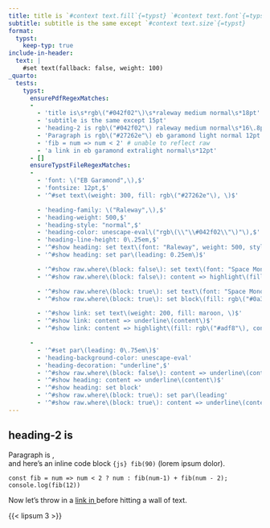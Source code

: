 ```yaml
---
title: title is `#context text.fill`{=typst} `#context text.font`{=typst} `#context text.weight`{=typst} `#context text.style`{=typst} `#context text.size`{=typst}
subtitle: subtitle is the same except `#context text.size`{=typst}
format:
  typst:
    keep-typ: true
include-in-header:
  text: |
    #set text(fallback: false, weight: 100)
_quarto:
  tests:
    typst:
      ensurePdfRegexMatches:
      -
        - 'title is\s*rgb\("#042f02"\)\s*raleway medium normal\s*18pt'
        - 'subtitle is the same except 15pt'
        - 'heading-2 is rgb\("#042f02"\) raleway medium normal\s*16\.8pt'
        - 'Paragraph is rgb\("#27262e"\) eb garamond light normal 12pt'
        - 'fib = num => num < 2' # unable to reflect raw
        - 'a link in eb garamond extralight normal\s*12pt'
      - []
      ensureTypstFileRegexMatches:
      -
        - 'font: \("EB Garamond",\),$'
        - 'fontsize: 12pt,$'
        - '^#set text\(weight: 300, fill: rgb\("#27262e"\), \)$'

        - 'heading-family: \("Raleway",\),$'
        - 'heading-weight: 500,$'
        - 'heading-style: "normal",$'
        - 'heading-color: unescape-eval\("rgb\(\\"\\#042f02\\"\)"\),$'
        - 'heading-line-height: 0\.25em,$'
        - '^#show heading: set text\(font: "Raleway", weight: 500, style: "normal", fill: rgb\("#042f02"\), \)$'
        - '^#show heading: set par\(leading: 0.25em\)$'

        - '^#show raw.where\(block: false\): set text\(font: "Space Mono", weight: 400, size: 12pt, fill: rgb\(8, 111, 15\), \)$'
        - '^#show raw.where\(block: false\): content => highlight\(fill: rgb\(255, 250, 224\), content\)$'

        - '^#show raw.where\(block: true\): set text\(font: "Space Mono", weight: 400, size: 12pt, fill: rgb\("#eee"\), \)$'
        - '^#show raw.where\(block: true\): set block\(fill: rgb\("#0a3c07"\)\)$'

        - '^#show link: set text\(weight: 200, fill: maroon, \)$'
        - '^#show link: content => underline\(content\)$'
        - '^#show link: content => highlight\(fill: rgb\("#adf8"\), content\)$'

      -
        - '^#set par\(leading: 0\.75em\)$'
        - 'heading-background-color: unescape-eval'
        - 'heading-decoration: "underline",$'
        - '^#show raw.where\(block: false\): content => underline\(content\)$'
        - '^#show heading: content => underline\(content\)$'
        - '^#show heading: set block'
        - '^#show raw.where\(block: true\): set par\(leading'
        - '^#show raw.where\(block: true\): content => underline\(content\)$'
---
```


## heading-2 is `#context text.fill #context text.font #context text.weight #context text.style #context text.size`{=typst}

Paragraph is `#context text.fill #context text.font #context text.weight #context text.style #context text.size`{=typst}, \
and here's an inline code block `{js} fib(90)` (lorem ipsum dolor).

```
const fib = num => num < 2 ? num : fib(num-1) + fib(num - 2);
console.log(fib(12))
```

Now let's throw in a [link in `#context text.font`{=typst} `#context text.weight`{=typst} `#context text.style`{=typst} `#context text.size`{=typst}](https://www.example.com) before hitting a wall of text.

{{< lipsum 3 >}}


